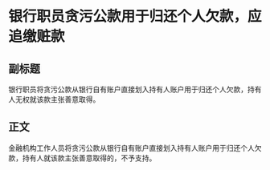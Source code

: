 # 银行职员贪污公款用于归还个人欠款，应追缴赃款
## 副标题
银行职员将贪污公款从银行自有账户直接划入持有人账户用于归还个人欠款，持有人无权就该款主张善意取得。
## 正文
金融机构工作人员将贪污公款从银行自有账户直接划入持有人账户用于归还个人欠款，持有人就该款主张善意取得的，不予支持。